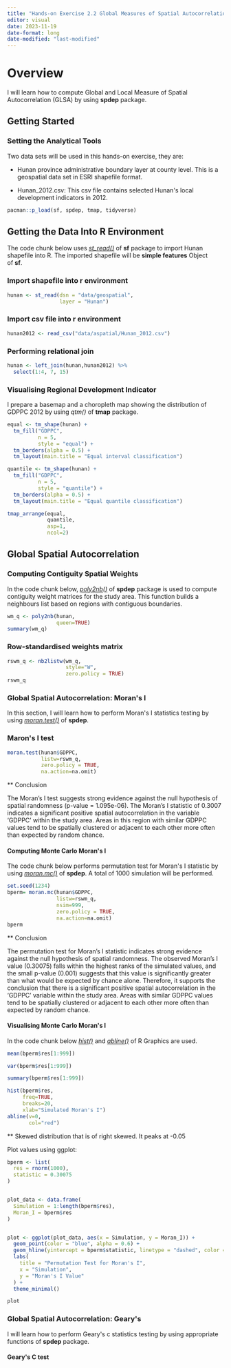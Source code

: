 ```yaml
---
title: "Hands-on Exercise 2.2 Global Measures of Spatial Autocorrelation"
editor: visual
date: 2023-11-19
date-format: long
date-modified: "last-modified"
---
```


# Overview

I will learn how to compute Global and Local Measure of Spatial Autocorrelation (GLSA) by using **spdep** package. 

## **Getting Started**

### **Setting the Analytical Tools**

Two data sets will be used in this hands-on exercise, they are:

-   Hunan province administrative boundary layer at county level. This is a geospatial data set in ESRI shapefile format.

-   Hunan_2012.csv: This csv file contains selected Hunan\'s local development indicators in 2012.

```r
pacman::p_load(sf, spdep, tmap, tidyverse)
```

## **Getting the Data Into R Environment**

The code chunk below uses [*st_read()*](https://r-spatial.github.io/sf/reference/st_read.html) of **sf** package to import Hunan shapefile into R. The imported shapefile will be **simple features** Object of **sf**.

### **Import shapefile into r environment**

```r
hunan <- st_read(dsn = "data/geospatial", 
                 layer = "Hunan")
```

###  **Import csv file into r environment**

```r
hunan2012 <- read_csv("data/aspatial/Hunan_2012.csv")
```

###  **Performing relational join**

```r
hunan <- left_join(hunan,hunan2012) %>%
  select(1:4, 7, 15)
```

### **Visualising Regional Development Indicator**

I prepare a basemap and a choropleth map showing the distribution of GDPPC 2012 by using *qtm()* of **tmap** package.

```r
equal <- tm_shape(hunan) +
  tm_fill("GDPPC",
          n = 5,
          style = "equal") +
  tm_borders(alpha = 0.5) +
  tm_layout(main.title = "Equal interval classification")

quantile <- tm_shape(hunan) +
  tm_fill("GDPPC",
          n = 5,
          style = "quantile") +
  tm_borders(alpha = 0.5) +
  tm_layout(main.title = "Equal quantile classification")

tmap_arrange(equal, 
             quantile, 
             asp=1, 
             ncol=2)
```

## **Global Spatial Autocorrelation**

### **Computing Contiguity Spatial Weights**

In the code chunk below, [*poly2nb()*](https://r-spatial.github.io/spdep/reference/poly2nb.html) of **spdep** package is used to compute contiguity weight matrices for the study area. This function builds a neighbours list based on regions with contiguous boundaries.

```r
wm_q <- poly2nb(hunan, 
                queen=TRUE)
summary(wm_q)
```

### **Row-standardised weights matrix**

```r
rswm_q <- nb2listw(wm_q, 
                   style="W", 
                   zero.policy = TRUE)
rswm_q
```

### **Global Spatial Autocorrelation: Moran\'s I**

In this section, I will learn how to perform Moran\'s I statistics testing by using [*moran.test()*](https://r-spatial.github.io/spdep/reference/moran.test.html) of **spdep**.

### **Maron\'s I test**

```r
moran.test(hunan$GDPPC, 
           listw=rswm_q, 
           zero.policy = TRUE, 
           na.action=na.omit)
```

\*\* Conclusion

The Moran's I test suggests strong evidence against the null hypothesis of spatial randomness (p-value = 1.095e-06). The Moran's I statistic of 0.3007 indicates a significant positive spatial autocorrelation in the variable 'GDPPC' within the study area. Areas in this region with similar GDPPC values tend to be spatially clustered or adjacent to each other more often than expected by random chance.

#### Computing Monte Carlo Moran\'s I

The code chunk below performs permutation test for Moran\'s I statistic by using [*moran.mc()*](https://r-spatial.github.io/spdep/reference/moran.mc.html) of **spdep**. A total of 1000 simulation will be performed.

```r
set.seed(1234)
bperm= moran.mc(hunan$GDPPC, 
                listw=rswm_q, 
                nsim=999, 
                zero.policy = TRUE, 
                na.action=na.omit)
bperm
```

\*\* Conclusion

The permutation test for Moran's I statistic indicates strong evidence against the null hypothesis of spatial randomness. The observed Moran's I value (0.30075) falls within the highest ranks of the simulated values, and the small p-value (0.001) suggests that this value is significantly greater than what would be expected by chance alone. Therefore, it supports the conclusion that there is a significant positive spatial autocorrelation in the 'GDPPC' variable within the study area. Areas with similar GDPPC values tend to be spatially clustered or adjacent to each other more often than expected by random chance.

#### Visualising Monte Carlo Moran\'s I

In the code chunk below [*hist()*](https://www.rdocumentation.org/packages/graphics/versions/3.6.2/topics/hist) and [*abline()*](https://www.rdocumentation.org/packages/graphics/versions/3.6.2/topics/abline) of R Graphics are used.

```r
mean(bperm$res[1:999])
```

```r
var(bperm$res[1:999])
```

```r
summary(bperm$res[1:999])
```

```r
hist(bperm$res, 
     freq=TRUE, 
     breaks=20, 
     xlab="Simulated Moran's I")
abline(v=0, 
       col="red") 
```

\*\* Skewed distribution that is of right skewed. It peaks at -0.05

Plot values using ggplot:

```r

bperm <- list(
  res = rnorm(1000),
  statistic = 0.30075
)


plot_data <- data.frame(
  Simulation = 1:length(bperm$res),
  Moran_I = bperm$res
)


plot <- ggplot(plot_data, aes(x = Simulation, y = Moran_I)) +
  geom_point(color = "blue", alpha = 0.6) +
  geom_hline(yintercept = bperm$statistic, linetype = "dashed", color = "red") +
  labs(
    title = "Permutation Test for Moran's I",
    x = "Simulation",
    y = "Moran's I Value"
  ) +
  theme_minimal()

plot

```

### **Global Spatial Autocorrelation: Geary\'s**

I will learn how to perform Geary\'s c statistics testing by using appropriate functions of **spdep** package.

#### Geary\'s C test
